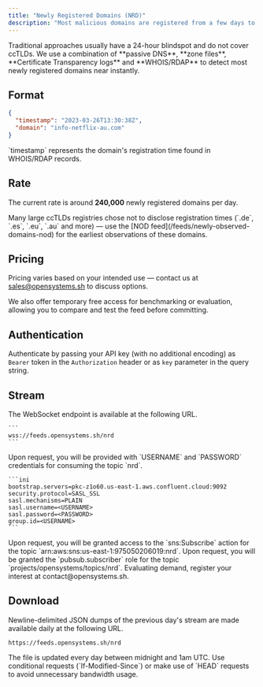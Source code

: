 ```yaml
---
title: "Newly Registered Domains (NRD)"
description: "Most malicious domains are registered from a few days to only a few seconds before becoming active, making those domains a very valuable subset of domains to analyze when looking for future malicious activity."
---
```


<Info>
  Traditional approaches usually have a 24-hour blindspot and do not cover
  ccTLDs. We use a combination of **passive DNS**, **zone files**, **Certificate
  Transparency logs** and **WHOIS/RDAP** to detect most newly registered domains
  near instantly.
</Info>

## Format

```json JSON
{
  "timestamp": "2023-03-26T13:30:38Z",
  "domain": "info-netflix-au.com"
}
```

<Info>
  `timestamp` represents the domain's registration time found in WHOIS/RDAP
  records.
</Info>

## Rate

The current rate is around **240,000** newly registered domains per day.

<Info>
  Many large ccTLDs registries chose not to disclose registration times (`.de`,
  `.es`, `.eu`, `.au` and more) — use the [NOD
  feed](/feeds/newly-observed-domains-nod) for the earliest observations of
  these domains.
</Info>

## Pricing

Pricing varies based on your intended use — contact us at sales@opensystems.sh to discuss options.

We also offer temporary free access for benchmarking or evaluation, allowing you to compare and test the feed before committing.

## Authentication

Authenticate by passing your API key (with no additional encoding) as `Bearer` token in the `Authorization` header or as `key` parameter in the query string.

## Stream

<AccordionGroup>
  <Accordion title="WebSocket" icon="rocket-launch">
    The WebSocket endpoint is available at the following URL.

    ```
    wss://feeds.opensystems.sh/nrd
    ```

  </Accordion>
  <Accordion title="Apache Kafka" icon="share-nodes">
    Upon request, you will be provided with `USERNAME` and `PASSWORD` credentials for consuming the topic `nrd`.

    ```ini
    bootstrap.servers=pkc-z1o60.us-east-1.aws.confluent.cloud:9092
    security.protocol=SASL_SSL
    sasl.mechanisms=PLAIN
    sasl.username=<USERNAME>
    sasl.password=<PASSWORD>
    group.id=<USERNAME>
    ```

  </Accordion>
  <Accordion title="Amazon SNS" icon="aws">
    Upon request, you will be granted access to the `sns:Subscribe` action for the topic `arn:aws:sns:us-east-1:975050206019:nrd`.
  </Accordion>
  <Accordion title="Google Cloud Pub/Sub" icon="google">
    Upon request, you will be granted the `pubsub.subscriber` role for the topic `projects/opensystems/topics/nrd`.
  </Accordion>
  <Accordion title="Azure Event Hubs" icon="microsoft">
    Evaluating demand, register your interest at contact@opensystems.sh.
  </Accordion>
</AccordionGroup>

## Download

Newline-delimited JSON dumps of the previous day's stream are made available daily at the following URL.

```
https://feeds.opensystems.sh/nrd
```

<Note>
  The file is updated every day between midnight and 1am UTC. Use conditional
  requests (`If-Modified-Since`) or make use of `HEAD` requests to avoid
  unnecessary bandwidth usage.
</Note>
